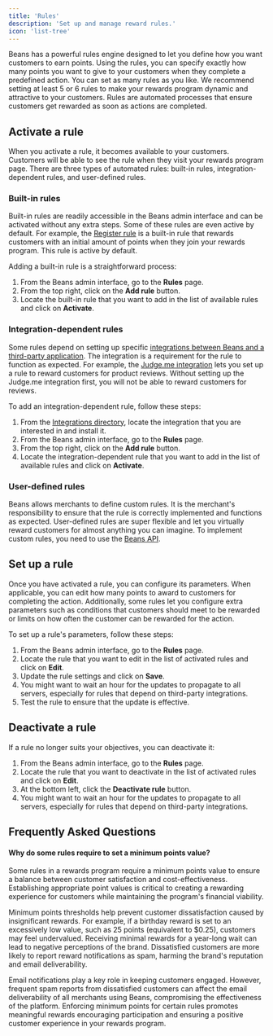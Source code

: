 ```yaml
---
title: 'Rules'
description: 'Set up and manage reward rules.'
icon: 'list-tree'
---
```


Beans has a powerful rules engine designed to let you define how you want customers to earn points.
Using the rules, you can specify exactly how many points you want
to give to your customers when they complete a predefined action.
You can set as many rules as you like.
We recommend setting at least 5 or 6 rules to make your rewards program dynamic and attractive to your customers.
Rules are automated processes that ensure customers get rewarded as soon as actions are completed.

## Activate a rule

When you activate a rule, it becomes available to your customers. Customers will be able to see the rule
when they visit your rewards program page. There are three types of automated rules:
built-in rules, integration-dependent rules, and user-defined rules.

### Built-in rules

Built-in rules are readily accessible in the Beans admin interface and can be activated without any extra steps.
Some of these rules are even active by default.
For example, the [Register rule](/manage/rules/register) is a built-in rule that rewards
customers with an initial amount of points when they join your rewards program. This rule is active by default.

Adding a built-in rule is a straightforward process:

1. From the Beans admin interface, go to the **Rules** page.
2. From the top right, click on the **Add rule** button.
3. Locate the built-in rule that you want to add in the list of available rules and click on **Activate**.

### Integration-dependent rules

Some rules depend on setting up specific
[integrations between Beans and a third-party application](https://www.trybeans.com/integrations).
The integration is a requirement for the rule to function as expected.
For example, the [Judge.me integration](/integrations/judgeme)
lets you set up a rule to reward customers for product reviews.
Without setting up the Judge.me integration first, you will not be able to reward customers for reviews.

To add an integration-dependent rule, follow these steps:

1. From the [Integrations directory](/manage/admin/integrations),
   locate the integration that you are interested in and install it.
2. From the Beans admin interface, go to the **Rules** page.
3. From the top right, click on the **Add rule** button.
4. Locate the integration-dependent rule that you want to add in the list of available rules and click on **Activate**.

### User-defined rules

Beans allows merchants to define custom rules.
It is the merchant's responsibility to ensure that the rule is correctly implemented and functions as expected.
User-defined rules are super flexible and let you virtually reward customers for almost anything you can imagine.
To implement custom rules, you need to use the [Beans API](https://api.trybeans.com/v3/doc).

## Set up a rule

Once you have activated a rule, you can configure its parameters.
When applicable, you can edit how many points to award to customers for completing the action.
Additionally, some rules let you configure extra parameters such as conditions that customers should meet
to be rewarded or limits on how often the customer can be rewarded for the action.

To set up a rule's parameters, follow these steps:

1. From the Beans admin interface, go to the **Rules** page.
2. Locate the rule that you want to edit in the list of activated rules and click on **Edit**.
3. Update the rule settings and click on **Save**.
4. You might want to wait an hour for the updates to propagate to all servers,
   especially for rules that depend on third-party integrations.
5. Test the rule to ensure that the update is effective.

## Deactivate a rule

If a rule no longer suits your objectives, you can deactivate it:

1. From the Beans admin interface, go to the **Rules** page.
2. Locate the rule that you want to deactivate in the list of activated rules and click on **Edit**.
3. At the bottom left, click the **Deactivate rule** button.
4. You might want to wait an hour for the updates to propagate to all servers,
   especially for rules that depend on third-party integrations.

## Frequently Asked Questions

#### Why do some rules require to set a minimum points value?

Some rules in a rewards program require a minimum points value to ensure a balance between
customer satisfaction and cost-effectiveness. Establishing appropriate point values is
critical to creating a rewarding experience for customers while maintaining the program's
financial viability.

Minimum points thresholds help prevent customer dissatisfaction caused by insignificant
rewards. For example, if a birthday reward is set to an excessively low value, such as 25
points (equivalent to \$0.25), customers may feel undervalued. Receiving minimal rewards for
a year-long wait can lead to negative perceptions of the brand. Dissatisfied customers are
more likely to report reward notifications as spam, harming the brand's reputation and email
deliverability.

Email notifications play a key role in keeping customers engaged. However, frequent spam
reports from dissatisfied customers can affect the email deliverability of all merchants
using Beans, compromising the effectiveness of the platform.
Enforcing minimum points for certain rules promotes meaningful rewards encouraging
participation and ensuring a positive customer experience in your rewards program.
